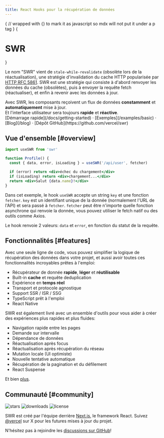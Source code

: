 ```yaml
---
title: React Hooks pour la récupération de données
---
```



{
// wrapped with {} to mark it as javascript so mdx will not put it under a p tag
}
{<h1 className="text-center text-4xl tracking-tighter font-extrabold md:text-5xl mt-8">SWR</h1>}

<Bleed><Features/></Bleed>

Le nom "SWR" vient de `stale-while-revalidate` (obsolète lors de la réactualisation), une stratégie d'invalidation du cache HTTP popularisée par [HTTP RFC 5861](https://tools.ietf.org/html/rfc5861).
SWR est une stratégie qui consiste à d'abord renvoyer les données du cache (obsolètes), puis à envoyer la requête fetch (réactualiser), et enfin à revenir avec les données à jour.

<Callout emoji="✅">
  Avec SWR, les composants reçoivent un flux de données <strong>constamment</strong> et <strong>automatiquement</strong> mise à jour.<br/>
  Et l'interface utilisateur sera toujours <strong>rapide</strong> et <strong>réactive</strong>.
</Callout>

<div className="mt-16 mb-20 text-center">
  [Démarrage rapide](/docs/getting-started) · [Exemples](/examples/basic) · [Blog](/blog) · [Dépôt GitHub](https://github.com/vercel/swr)
</div>

## Vue d'ensemble [#overview]

```jsx
import useSWR from 'swr'

function Profile() {
  const { data, error, isLoading } = useSWR('/api/user', fetcher)

  if (error) return <div>échec du chargement</div>
  if (isLoading) return <div>chargement...</div>
  return <div>Salut {data.name}!</div>
}
```

Dans cet exemple, le hook `useSWR` accepte un string `key` et une fonction `fetcher`. `key` est un identifiant unique de la donnée (normalement l'URL de l'API)
et sera passé à `fetcher`. `fetcher` peut être n'importe quelle fonction asynchrone qui renvoie la donnée, vous pouvez utiliser le fetch natif ou des outils comme Axios.

Le hook renvoie 2 valeurs: `data` et `error`, en fonction du statut de la requête.

## Fonctionnalités [#features]

Avec une seule ligne de code, vous pouvez simplifier la logique de récupération des données dans votre projet, et aussi avoir toutes ces fonctionnalités incroyables prêtes à l'emploi:

- Récupérateur de donnée **rapide**, **léger** et **réutilisable**
- Built-in **cache** et requête deduplication
- Expérience en **temps réel**
- Transport et protocole agnostique
- Support SSR / ISR / SSG
- TypeScript prêt à l'emploi
- React Native

SWR est également livré avec un ensemble d'outils pour vous aider à créer des expériences plus rapides et plus fluides:

- Navigation rapide entre les pages
- Demande sur intervalle
- Dépendance de données
- Réactualisation après focus
- Réactualisation après récupération du réseau
- Mutation locale (UI optimiste)
- Nouvelle tentative automatique
- Récupération de la pagination et du défilement
- React Suspense

Et bien [plus](/docs/getting-started).

## Communauté [#community]

<p className="flex h-6 mt-4 gap-2">
  <img alt="stars" src="https://badgen.net/github/stars/vercel/swr" />
  <img alt="downloads" src="https://badgen.net/npm/dt/swr" />
  <img alt="license" src="https://badgen.net/npm/license/swr" />
</p>

SWR est créé par l'équipe derrière [Next.js](https://nextjs.org), le framework React.
Suivez [@vercel](https://x.com/vercel) sur X pour les futures mises à jour du projet.

N'hésitez pas à rejoindre les [discussions sur GitHub](https://github.com/vercel/swr/discussions)!
